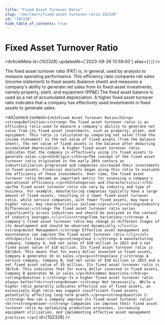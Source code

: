 ```yaml
---
title: "Fixed Asset Turnover Ratio"
slug: "/en/learn/fixed-asset-turnover-ratio-102328"
id: "102328"
hide_table_of_contents: true
---
```



# Fixed Asset Turnover Ratio

<ArticleMeta id={102328} updatedAt={'2023-09-26 13:59:00'} alias={`[]`} />
<div className='border-solid border-b border-t-0 my-4 border-[var(--ifm-color-gray-300)]' />

The fixed asset turnover ratio (FAT) is, in general, used by analysts to measure operating performance. This efficiency ratio compares net sales (income statement) to fixed assets (balance sheet) and measures a company's ability to generate net sales from its fixed-asset investments, namely property, plant, and equipment (PP&E).The fixed asset balance is used as a net of accumulated depreciation. A higher fixed asset turnover ratio indicates that a company has effectively used investments in fixed assets to generate sales.

<AIContent content={`<h2>Fixed Asset Turnover Ratio</h2><p><strong>Definition:</strong> The fixed asset turnover ratio is an efficiency ratio used to measure a company's ability to generate net sales from its fixed asset investments, such as property, plant, and equipment. This ratio is calculated by comparing net sales (from the income statement) to the net value of fixed assets (from the balance sheet). The net value of fixed assets is the balance after deducting accumulated depreciation. A higher fixed asset turnover ratio indicates that the company is effectively using its fixed assets to generate sales.</p><h3>Origin:</h3><p>The concept of the fixed asset turnover ratio originated in the early 20th century as industrialization progressed and companies increased their investments in fixed assets. Financial analysts began using this ratio to evaluate the efficiency of these investments. Over time, the fixed asset turnover ratio became an important metric for assessing a company's operational efficiency.</p><h3>Categories and Characteristics:</h3><p>The fixed asset turnover ratio can vary by industry and type of business. For example, manufacturing companies typically have a large amount of fixed assets, resulting in a lower fixed asset turnover ratio, while service companies, with fewer fixed assets, may have a higher ratio. Key characteristics include:</p><ul><li><strong>Industry Differences:</strong> The fixed asset turnover ratio varies significantly across industries and should be analyzed in the context of industry averages.</li><li><strong>Time Variations:</strong> A company's fixed asset turnover ratio may change at different stages of its development and should be observed dynamically.</li><li><strong>Asset Management:</strong> Effective asset management and maintenance can improve the fixed asset turnover ratio.</li></ul><h3>Specific Cases:</h3><p><strong>Case 1:</strong> A manufacturing company, Company A, had net sales of $50 million in 2023 and a net fixed asset value of $10 million. Its fixed asset turnover ratio is 50/10=5. This means that for every dollar invested in fixed assets, Company A generates $5 in sales.</p><p><strong>Case 2:</strong> A service company, Company B, had net sales of $30 million in 2023 and a net fixed asset value of $5 million. Its fixed asset turnover ratio is 30/5=6. This indicates that for every dollar invested in fixed assets, Company B generates $6 in sales.</p><h3>Common Questions:</h3><p><strong>Question 1:</strong> Is a higher fixed asset turnover ratio always better?<br/><strong>Answer:</strong> Not necessarily. While a higher ratio generally indicates effective use of fixed assets, an excessively high ratio may suggest insufficient fixed assets, potentially affecting long-term growth.</p><p><strong>Question 2:</strong> How can a company improve its fixed asset turnover ratio?<br/><strong>Answer:</strong> Companies can improve their fixed asset turnover ratio by optimizing production processes, increasing equipment utilization, and implementing effective asset management practices.</p>`} id={102328} />
